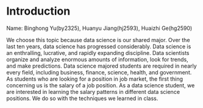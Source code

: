 # Introduction


Name: Binghong Yu(by2325), Huanyu Jiang(hj2593), Huaizhi Ge(hg2590)

We choose this topic because data science is our shared major. Over the last ten years, data science has progressed considerably. Data science is an enthralling, lucrative, and rapidly expanding discipline. Data scientists organize and analyze enormous amounts of information, look for trends, and make predictions. Data science majored students are required in nearly every field, including business, finance, science, health, and government. As students who are looking for a position in job market, the first thing concerning us is the salary of a job position. As a data science student, we are interested in learning the salary patterns in different data science positions. We do so with the techniques we learned in class. 
